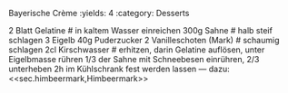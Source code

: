 Bayerische Crème
:yields: 4
:category: Desserts

2 Blatt Gelatine
# in kaltem Wasser einreichen
300g Sahne
# halb steif schlagen
3 Eigelb
40g Puderzucker
2 Vanilleschoten (Mark)
# schaumig schlagen
2cl Kirschwasser
# erhitzen, darin Gelatine auflösen, unter Eigelbmasse rühren
  1/3 der Sahne mit Schneebesen einrühren, 2/3 unterheben
  2h im Kühlschrank fest werden lassen
---
dazu: <<sec.himbeermark,Himbeermark>>